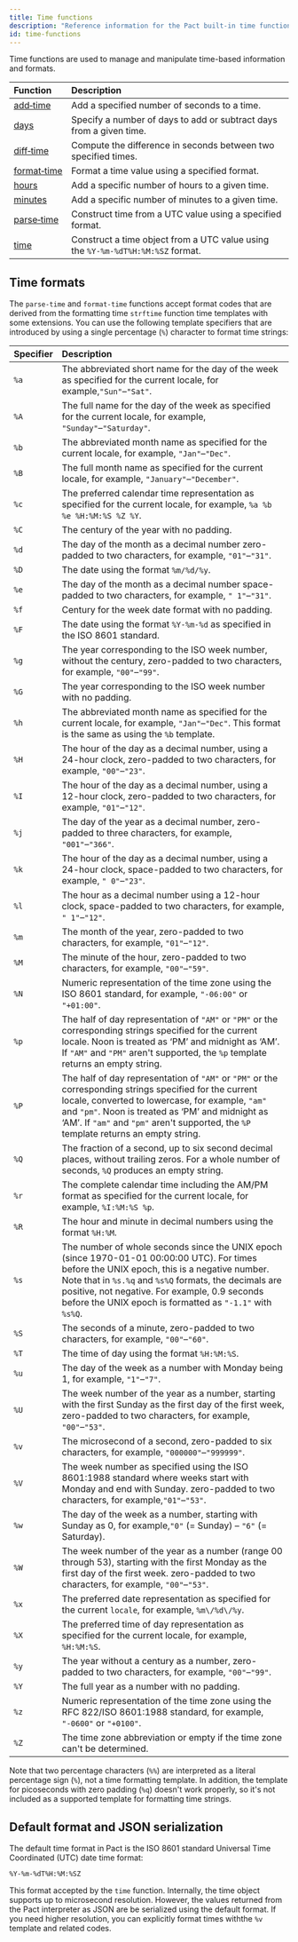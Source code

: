 ```yaml
---
title: Time functions
description: "Reference information for the Pact built-in time functions."
id: time-functions
---
```


Time functions are used to manage and manipulate time-based information and formats.

| Function | Description |
| :-------- | :----------- |
| [add&#8209;time](/pact-5/Time/add-time) | Add a specified number of seconds to a time.|
| [days](/pact-5/Time/days) | Specify a number of days to add or subtract days from a given time.|
| [diff&#8209;time](/pact-5/Time/diff-time) | Compute the difference in seconds between two specified times.|
| [format&#8209;time](/pact-5/Time/format-time) | Format a time value using a specified format.|
| [hours](/pact-5/Time/hours) |  Add a specific number of hours to a given time.|
| [minutes](/pact-5/Time/minutes) | Add a specific number of minutes to a given time.|
| [parse&#8209;time](/pact-5/Time/parse-time) | Construct time from a UTC value using a specified format. |
| [time](/pact-5/Time/time.md) | Construct a time object from a UTC value using the `%Y-%m-%dT%H:%M:%SZ` format.|

## Time formats

The `parse-time` and `format-time` functions accept format codes that are derived from the formatting time `strftime` function time templates with some extensions.
You can use the following template specifiers that are introduced by using a single percentage (`%`) character to format time strings:

| Specifier | Description |
| :-------- | :---------- |
| `%a` | The abbreviated short name for the day of the week as specified for the current locale, for example,`"Sun"`–`"Sat"`. |
| `%A` | The full name for the day of the week as specified for the current locale, for example, `"Sunday"`–`"Saturday"`. |
| `%b` | The abbreviated month name as specified for the current locale, for example, `"Jan"`–`"Dec"`. |
| `%B` | The full month name as specified for the current locale, for example, `"January"`–`"December"`. |
| `%c` | The preferred calendar time representation as specified for the current locale, for example, `%a %b %e %H:%M:%S %Z %Y`.|
| `%C` | The century of the year with no padding.|
| `%d` | The day of the month as a decimal number zero-padded to two characters, for example, `"01"`–`"31"`.|
| `%D` | The date using the format `%m/%d/%y`.|
| `%e` | The day of the month as a decimal number space-padded to two characters, for example, `" 1"`–`"31"`.|
| `%f` | Century for the week date format with no padding.|
| `%F` | The date using the format `%Y-%m-%d` as specified in the ISO 8601 standard.|
| `%g` | The year corresponding to the ISO week number, without the century, zero-padded to two characters, for example, `"00"`–`"99"`.|
| `%G` | The year corresponding to the ISO week number with no padding.|
| `%h` | The abbreviated month name as specified for the current locale, for example, `"Jan"`–`"Dec"`. This format is the same as using the `%b` template.|
| `%H` | The hour of the day as a decimal number, using a 24-hour clock, zero-padded to two characters, for example, `"00"`–`"23"`.|
| `%I` | The hour of the day as a decimal number, using a 12-hour clock, zero-padded to two characters, for example, `"01"`–`"12"`.|
| `%j` | The day of the year as a decimal number, zero-padded to three characters, for example, `"001"`–`"366"`.|
| `%k` | The hour of the day as a decimal number, using a 24-hour clock, space-padded to two characters, for example, `" 0"`–`"23"`.|
| `%l` | The hour as a decimal number using a 12-hour clock, space-padded to two characters, for example, `" 1"`–`"12"`.|
| `%m` | The month of the year, zero-padded to two characters, for example, `"01"`–`"12"`.|
| `%M` | The minute of the hour, zero-padded to two characters, for example, `"00"`–`"59"`.|
| `%N` | Numeric representation of the time zone using the ISO 8601 standard, for example, `"-06:00"` or `"+01:00"`.|
| `%p` | The half of day representation of `"AM"` or `"PM"` or the corresponding strings specified for the current locale. Noon is treated as ‘PM’ and midnight as ‘AM’. If `"AM"` and `"PM"` aren't supported, the `%p` template returns an empty string.|
| `%P` | The half of day representation of `"AM"` or `"PM"` or the corresponding strings specified for the current locale, converted to lowercase, for example, `"am"` and `"pm"`. Noon is treated as ‘PM’ and midnight as ‘AM’. If `"am"` and `"pm"` aren't supported, the `%P` template returns an empty string.|
| `%Q` | The fraction of a second, up to six second decimal places, without trailing zeros. For a whole number of seconds, `%Q` produces an empty string.|
| `%r` | The complete calendar time including the AM/PM format as specified for the current locale, for example, `%I:%M:%S %p`.|
| `%R` | The hour and minute in decimal numbers using the format `%H:%M`.|
| `%s` | The number of whole seconds since the UNIX epoch (since 1970-01-01 00:00:00 UTC). For times before the UNIX epoch, this is a negative number. Note that in `%s.%q` and `%s%Q` formats, the decimals are positive, not negative. For example, 0.9 seconds before the UNIX epoch is formatted as `"-1.1"` with `%s%Q`.|
| `%S` | The seconds of a minute, zero-padded to two characters, for example, `"00"`–`"60"`.|
| `%T` | The time of day using the format `%H:%M:%S`.|
| `%u` | The day of the week as a number with Monday being 1, for example, `"1"`–`"7"`.|
| `%U` | The week number of the year as a number, starting with the first Sunday as the first day of the first week, zero-padded to two characters, for example, `"00"`–`"53"`.|
| `%v` | The microsecond of a second, zero-padded to six characters, for example, `"000000"`–`"999999"`.|
| `%V` | The week number as specified using the ISO 8601:1988 standard where weeks start with Monday and end with Sunday. zero-padded to two characters, for example,`"01"`–`"53"`.|
| `%w` | The day of the week as a number, starting with Sunday as 0, for example,`"0"` (= Sunday) – `"6"` (= Saturday).|
| `%W` | The week number of the year as a number (range 00 through 53), starting with the first Monday as the first day of the first week. zero-padded to two characters, for example, `"00"`–`"53"`.|
| `%x` | The preferred date representation as specified for the current `locale`, for example, `%m\/%d\/%y`.|
| `%X` | The preferred time of day representation as specified for the current locale, for example, `%H:%M:%S`.|
| `%y` | The year without a century as a number, zero-padded to two characters, for example, `"00"`–`"99"`.|
| `%Y` | The full year as a number with no padding.|
| `%z` | Numeric representation of the time zone using the RFC 822/ISO 8601:1988 standard, for example, `"-0600"` or `"+0100"`.|
| `%Z` | The time zone abbreviation or empty if the time zone can't be determined.|

Note that two percentage characters (`%%`) are interpreted as a literal percentage sign (`%`), not a time formatting template.
In addition, the template for picoseconds with zero padding (`%q`) doesn't work properly, so it's not included as a supported template for formatting time strings.

## Default format and JSON serialization

The default time format in Pact is the ISO 8601 standard Universal Time Coordinated (UTC) date time format: 

```text
%Y-%m-%dT%H:%M:%SZ
```

This format accepted by the `time` function.
Internally, the time object supports up to microsecond resolution.
However, the values returned from the Pact interpreter as JSON are be serialized using the default format. 
If you need higher resolution, you can explicitly format times withthe `%v` template and related codes.
